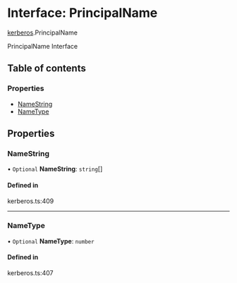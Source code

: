 # Interface: PrincipalName

[kerberos](/templates/protocols/javascript/modules/kerberos.md).PrincipalName

PrincipalName Interface

## Table of contents

### Properties

- [NameString](/templates/protocols/javascript/modules/kerberos.PrincipalName.md#namestring)
- [NameType](/templates/protocols/javascript/modules/kerberos.PrincipalName.md#nametype)

## Properties

### NameString

• `Optional` **NameString**: `string`[]

#### Defined in

kerberos.ts:409

___

### NameType

• `Optional` **NameType**: `number`

#### Defined in

kerberos.ts:407
